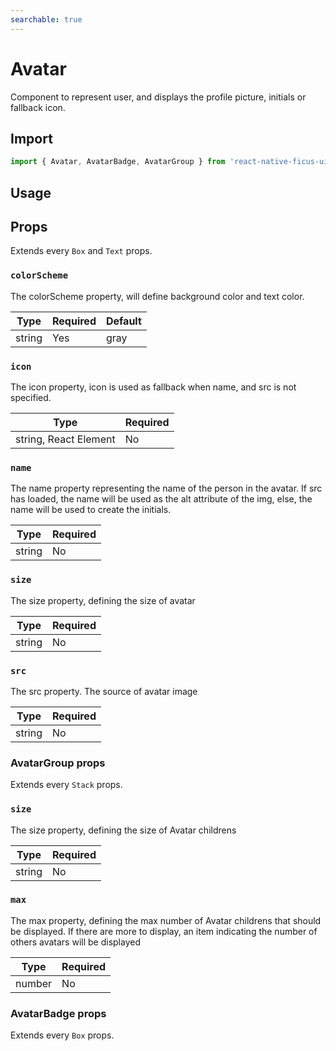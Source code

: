 ```yaml
---
searchable: true
---
```




# Avatar

Component to represent user, and displays the profile picture, initials or fallback icon.

## Import

```js
import { Avatar, AvatarBadge, AvatarGroup } from 'react-native-ficus-ui';
```

## Usage

<div className="mt-2">
  <ExpoDemo id="@bearstudio/ficus-ui-avatar?platform=ios" />
</div>

## Props

Extends every `Box` and `Text` props.

### `colorScheme`

The colorScheme property, will define background color and text color.

| Type   | Required | Default |
| ------ | -------- | ------- |
| string | Yes      | gray    |

### `icon`

The icon property, icon is used as fallback when name, and src is not specified.

| Type   | Required |
| ------ | -------- |
| string, React Element | No      |

### `name`

The name property representing the name of the person in the avatar. If src has loaded, the name will be used as the alt attribute of the img, else, the name will be used to create the initials.

| Type   | Required |
| ------ | -------- |
| string | No      |

### `size`

The size property, defining the size of avatar

| Type   | Required |
| ------ | -------- |
| string | No      |

### `src`

The src property. The source of avatar image

| Type   | Required |
| ------ | -------- |
| string | No      |

### AvatarGroup props

Extends every `Stack` props.

### `size`

The size property, defining the size of Avatar childrens

| Type   | Required |
| ------ | -------- |
| string | No      |

### `max`

The max property, defining the max number of Avatar childrens that should be displayed.
If there are more to display, an item indicating the number of others avatars will be displayed

| Type   | Required |
| ------ | -------- |
| number | No      |

### AvatarBadge props

Extends every `Box` props.
